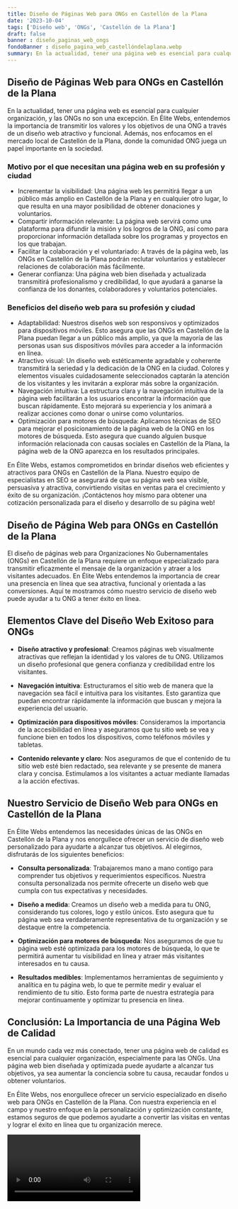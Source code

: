 ```yaml
---
title: Diseño de Páginas Web para ONGs en Castellón de la Plana
date: '2023-10-04'
tags: ['Diseño web', 'ONGs', 'Castellón de la Plana']
draft: false
banner : diseño_paginas_web_ongs
fondoBanner : diseño_pagina_web_castellóndelaplana.webp
summary: En la actualidad, tener una página web es esencial para cualquier organización, y las ONGs no son una excepción. En Élite Webs, entendemos la importancia de transmitir los valores y los objetivos de una ONG a través de un diseño web atractivo y funcional. Además, nos enfocamos en el mercado local de Castellón de la Plana, donde la comunidad ONG juega un papel importante en la sociedad.
---
```


## Diseño de Páginas Web para ONGs en Castellón de la Plana

En la actualidad, tener una página web es esencial para cualquier organización, y las ONGs no son una excepción. En Élite Webs, entendemos la importancia de transmitir los valores y los objetivos de una ONG a través de un diseño web atractivo y funcional. Además, nos enfocamos en el mercado local de Castellón de la Plana, donde la comunidad ONG juega un papel importante en la sociedad.

### Motivo por el que necesitan una página web en su profesión y ciudad

- Incrementar la visibilidad: Una página web les permitirá llegar a un público más amplio en Castellón de la Plana y en cualquier otro lugar, lo que resulta en una mayor posibilidad de obtener donaciones y voluntarios.
- Compartir información relevante: La página web servirá como una plataforma para difundir la misión y los logros de la ONG, así como para proporcionar información detallada sobre los programas y proyectos en los que trabajan.
- Facilitar la colaboración y el voluntariado: A través de la página web, las ONGs en Castellón de la Plana podrán reclutar voluntarios y establecer relaciones de colaboración más fácilmente.
- Generar confianza: Una página web bien diseñada y actualizada transmitirá profesionalismo y credibilidad, lo que ayudará a ganarse la confianza de los donantes, colaboradores y voluntarios potenciales.

### Beneficios del diseño web para su profesión y ciudad

- Adaptabilidad: Nuestros diseños web son responsivos y optimizados para dispositivos móviles. Esto asegura que las ONGs en Castellón de la Plana puedan llegar a un público más amplio, ya que la mayoría de las personas usan sus dispositivos móviles para acceder a la información en línea.
- Atractivo visual: Un diseño web estéticamente agradable y coherente transmitirá la seriedad y la dedicación de la ONG en la ciudad. Colores y elementos visuales cuidadosamente seleccionados captarán la atención de los visitantes y les invitarán a explorar más sobre la organización.
- Navegación intuitiva: La estructura clara y la navegación intuitiva de la página web facilitarán a los usuarios encontrar la información que buscan rápidamente. Esto mejorará su experiencia y los animará a realizar acciones como donar o unirse como voluntarios.
- Optimización para motores de búsqueda: Aplicamos técnicas de SEO para mejorar el posicionamiento de la página web de la ONG en los motores de búsqueda. Esto asegura que cuando alguien busque información relacionada con causas sociales en Castellón de la Plana, la página web de la ONG aparezca en los resultados principales.

En Élite Webs, estamos comprometidos en brindar diseños web eficientes y atractivos para ONGs en Castellón de la Plana. Nuestro equipo de especialistas en SEO se asegurará de que su página web sea visible, persuasiva y atractiva, convirtiendo visitas en ventas para el crecimiento y éxito de su organización. ¡Contáctenos hoy mismo para obtener una cotización personalizada para el diseño y desarrollo de su página web!

<GifSeo />

<Cta />

## Diseño de Página Web para ONGs en Castellón de la Plana

El diseño de páginas web para Organizaciones No Gubernamentales (ONGs) en Castellón de la Plana requiere un enfoque especializado para transmitir eficazmente el mensaje de la organización y atraer a los visitantes adecuados. En Élite Webs entendemos la importancia de crear una presencia en línea que sea atractiva, funcional y orientada a las conversiones. Aquí te mostramos cómo nuestro servicio de diseño web puede ayudar a tu ONG a tener éxito en línea.

## Elementos Clave del Diseño Web Exitoso para ONGs

- **Diseño atractivo y profesional**: Creamos páginas web visualmente atractivas que reflejan la identidad y los valores de tu ONG. Utilizamos un diseño profesional que genera confianza y credibilidad entre los visitantes.

- **Navegación intuitiva**: Estructuramos el sitio web de manera que la navegación sea fácil e intuitiva para los visitantes. Esto garantiza que puedan encontrar rápidamente la información que buscan y mejora la experiencia del usuario.

- **Optimización para dispositivos móviles**: Consideramos la importancia de la accesibilidad en línea y aseguramos que tu sitio web se vea y funcione bien en todos los dispositivos, como teléfonos móviles y tabletas.

- **Contenido relevante y claro**: Nos aseguramos de que el contenido de tu sitio web esté bien redactado, sea relevante y se presente de manera clara y concisa. Estimulamos a los visitantes a actuar mediante llamadas a la acción efectivas.

## Nuestro Servicio de Diseño Web para ONGs en Castellón de la Plana

En Élite Webs entendemos las necesidades únicas de las ONGs en Castellón de la Plana y nos enorgullece ofrecer un servicio de diseño web personalizado para ayudarte a alcanzar tus objetivos. Al elegirnos, disfrutarás de los siguientes beneficios:

- **Consulta personalizada**: Trabajaremos mano a mano contigo para comprender tus objetivos y requerimientos específicos. Nuestra consulta personalizada nos permite ofrecerte un diseño web que cumpla con tus expectativas y necesidades.

- **Diseño a medida**: Creamos un diseño web a medida para tu ONG, considerando tus colores, logo y estilo únicos. Esto asegura que tu página web sea verdaderamente representativa de tu organización y se destaque entre la competencia.

- **Optimización para motores de búsqueda**: Nos aseguramos de que tu página web esté optimizada para los motores de búsqueda, lo que te permitirá aumentar tu visibilidad en línea y atraer más visitantes interesados en tu causa.

- **Resultados medibles**: Implementamos herramientas de seguimiento y analítica en tu página web, lo que te permite medir y evaluar el rendimiento de tu sitio. Esto forma parte de nuestra estrategia para mejorar continuamente y optimizar tu presencia en línea.

## Conclusión: La Importancia de una Página Web de Calidad

En un mundo cada vez más conectado, tener una página web de calidad es esencial para cualquier organización, especialmente para las ONGs. Una página web bien diseñada y optimizada puede ayudarte a alcanzar tus objetivos, ya sea aumentar la conciencia sobre tu causa, recaudar fondos u obtener voluntarios.

En Élite Webs, nos enorgullece ofrecer un servicio especializado en diseño web para ONGs en Castellón de la Plana. Con nuestra experiencia en el campo y nuestro enfoque en la personalización y optimización constante, estamos seguros de que podemos ayudarte a convertir las visitas en ventas y lograr el éxito en línea que tu organización merece.

<Video />

<CtaBot job='ONGs' city='Castellón de la Plana'/>

<Gmaps query='Castellón de la Plana+españa+maps' />
